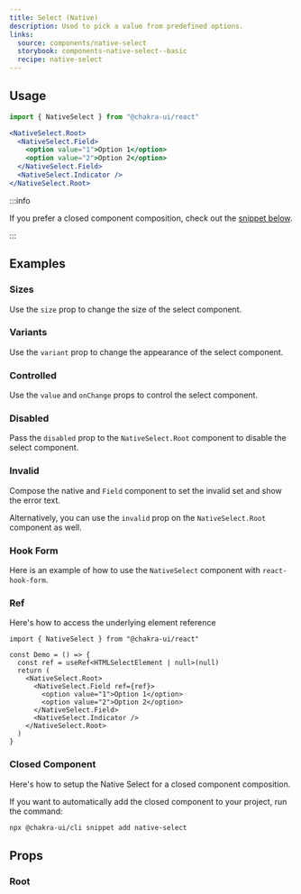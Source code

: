```yaml
---
title: Select (Native)
description: Used to pick a value from predefined options.
links:
  source: components/native-select
  storybook: components-native-select--basic
  recipe: native-select
---
```


<ExampleTabs name="native-select-basic" />

## Usage

```jsx
import { NativeSelect } from "@chakra-ui/react"
```

```jsx
<NativeSelect.Root>
  <NativeSelect.Field>
    <option value="1">Option 1</option>
    <option value="2">Option 2</option>
  </NativeSelect.Field>
  <NativeSelect.Indicator />
</NativeSelect.Root>
```

:::info

If you prefer a closed component composition, check out the
[snippet below](#closed-component).

:::

## Examples

### Sizes

Use the `size` prop to change the size of the select component.

<ExampleTabs name="native-select-with-sizes" />

### Variants

Use the `variant` prop to change the appearance of the select component.

<ExampleTabs name="native-select-with-variants" />

### Controlled

Use the `value` and `onChange` props to control the select component.

<ExampleTabs name="native-select-controlled" />

### Disabled

Pass the `disabled` prop to the `NativeSelect.Root` component to disable the
select component.

<ExampleTabs name="native-select-with-disabled" />

### Invalid

Compose the native and `Field` component to set the invalid set and show the
error text.

<ExampleTabs name="native-select-with-invalid" />

Alternatively, you can use the `invalid` prop on the `NativeSelect.Root`
component as well.

<ExampleTabs name="native-select-with-invalid-root" />

### Hook Form

Here is an example of how to use the `NativeSelect` component with
`react-hook-form`.

<ExampleTabs name="native-select-with-hook-form" />

### Ref

Here's how to access the underlying element reference

```tsx
import { NativeSelect } from "@chakra-ui/react"

const Demo = () => {
  const ref = useRef<HTMLSelectElement | null>(null)
  return (
    <NativeSelect.Root>
      <NativeSelect.Field ref={ref}>
        <option value="1">Option 1</option>
        <option value="2">Option 2</option>
      </NativeSelect.Field>
      <NativeSelect.Indicator />
    </NativeSelect.Root>
  )
}
```

### Closed Component

Here's how to setup the Native Select for a closed component composition.

<ExampleCode name="native-select-closed-component" />

If you want to automatically add the closed component to your project, run the
command:

```bash
npx @chakra-ui/cli snippet add native-select
```

## Props

### Root

<PropTable component="NativeSelect" part="Root" />
